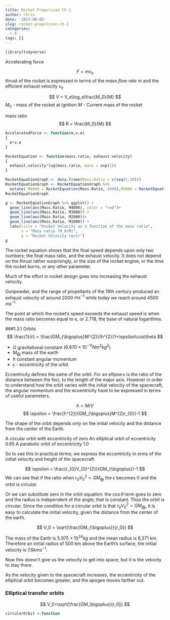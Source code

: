 ```yaml
---
title: Rocket Propulsion Ch 1
author: Chris
date: '2017-06-05'
slug: rocket-propolsion-ch-1
categories:
  - R
tags: []
---
```


```r
library(tidyverse)
```


Accelerating force 

$$
F=mv_e
$$
thrust of the rocket is expressed in terms of the *mass flow rate *
m and the efficient exhaust velocity $v_e$  

$$
V = V_e\log_e\frac{M_0}{M} 
$$
$M_0$ - mass of the rocket at ignition
$M$ - Current mass of the rocket 


mass ratio 
$$ 
R = \frac{M_0}{M}
$$


```r
AcceleratedForce <- function(m,v.e)
{
  m*v.e
}

RocketEquation <- function(mass.ratio, exhaust.velocity)
{
  exhaust.velocity*log(mass.ratio, base = exp(1))
}

```


```r
RocketEquationGraph <- data.frame(Mass.Ratio = c(seq(1:20)))
RocketEquationGraph <- RocketEquationGraph %>% 
  mutate( M4000 = RocketEquation(Mass.Ratio, 4000),M3000 = RocketEquation(Mass.Ratio, 3000),M2000 = RocketEquation(Mass.Ratio, 2000), M1000 = RocketEquation(Mass.Ratio, 1000) )
RocketEquationGraph
```



```r
g <- RocketEquationGraph %>% ggplot() + 
  geom_line(aes(Mass.Ratio, M4000), color = "red")+
  geom_line(aes(Mass.Ratio, M3000)) + 
  geom_line(aes(Mass.Ratio, M2000))+
  geom_line(aes(Mass.Ratio, M1000)) + 
  labs(title = "Rocket Velocity as a function of the mass ratio",
       x = "Mass ratio (M_0/M)",
       y = "Rocket Velocity (m/s)")
g
```

The rocket equation shows that the final speed depends upon only two numbers; the final mass ratio, and the exhaust velocity. It does not depend on the thrust rather surprisingly, or the size of the rocket engine, or the time the rocket burns, or any other parameter.

Much of the effort in rocket design goes into increasing the exhaust velocity. 

Gunpowder, and the range of propellants of the 19th century produced an exhaust velocity of around 2000 $ms^{-1}$ while today we reach around 4500 $ms^{-1}$

The point at which the rocket's speed exceeds the exhaust speed is when the mass ratio becomes equal to e, or 2.718, the base of natural logarithms.

###1.3.1 Orbits 
$$
\frac{1}{r} = \frac{GM_{\bigoplus}M^{2}}{h^{2}}1+\epsilon\cos\theta
$$

* $G$ gravitational constant ($6.670\times10^{-11}Nm^2kg^2$)
* $M_\bigoplus$ mass of the earth 
* $h$ constant angular momentum
* $\epsilon$ - eccentricity of the orbit

Eccentricity defines the same of the orbit. For an ellipse $\epsilon$ is the ratio of the distance between the foci, to the length of the major axis. However in order to understand how the orbit varies with the initial velocity of the spacecraft, the angular momentum and the eccentricity have to be expressed in terms of useful parameters. 


$$
h = MrV 
$$
$$
\epsilon = \frac{h^{2}}{GM_{\bigoplus}M^{2}r_{0}}-1
$$

The shape of the orbit depends only on the initial velocity and the distance from the center of the Earth. 

A circular orbit with eccentricity of zero 
An elliptical orbit of eccentricity 0.65
A parabolic orbit of eccentricity 1.0 

So to see this in practical terms; we express the eccentricity in erms of the initial velocity and height of the spacecraft 

$$
\epsilon = \frac{r_{0}V_{0}^{2}}{GM_{\bigoplus}}-1
$$
We can see that if the ratio when $r_0V_0^2 = GM_{\bigoplus}$ the $\epsilon$ becomes 0 and the orbit is circular.

Or we can substitute zero in the orbit equation: the $\cos\theta$ term goes to zero and the radius is independent of the angle; that is constant. Thus the orbit is circular. Since the condition for a circular orbit is that  $r_0V_0^2 = GM_{\bigoplus}$, it is easy to calculate the initial velocity, given the distance from the center of the earth.

$$
V_0 = \sqrt{\frac{GM_{\bigoplus}}{r_0}}
$$

The mass of the Earth is $5.975\times10^{24}kg$ and the mean radius is 6,371 km. Therefore an initial radius of 500 km above the Earth's surface, the initial velocity is 7.6$km s^{-1}$. 

Now this doesn't give us the velocity to get into space, but it is the velocity to stay there. 


As the velocity given to the spacecraft increases, the eccentricity of the elliptical orbit becomes greater, and the apogee moves farther out. 

### Elliptical transfer orbits 
$$
V_0=\sqrt{\frac{GM_\bigoplus}{r_0}} 
$$


```r
circularOrbit <-function
```

